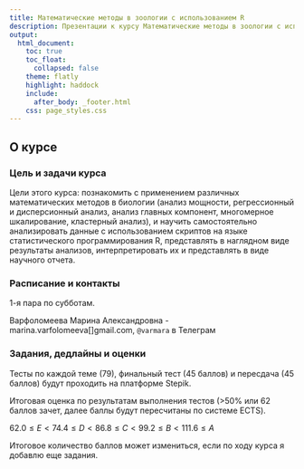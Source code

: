 ```yaml
---
title: Математические методы в зоологии с использованием R
description: Презентации к курсу Математические методы в зоологии с использованием R
output:
  html_document:
    toc: true
    toc_float:
      collapsed: false
    theme: flatly
    highlight: haddock
    include:
      after_body: _footer.html
    css: page_styles.css
---
```

 
## О курсе

### Цель и задачи курса

Цели этого курса: познакомить с применением различных математических методов в биологии (анализ мощности, регрессионный и дисперсионный анализ, анализ главных компонент, многомерное шкалирование, кластерный анализ), и научить самостоятельно анализировать данные с использованием скриптов на языке статистического программирования R, представлять в наглядном виде результаты анализов, интерпретировать их и представлять в виде научного отчета.

### Расписание и контакты

1-я пара по субботам.

Варфоломеева Марина Александровна -  marina.varfolomeeva[]gmail.com, `@varmara` в Телеграм

### Задания, дедлайны и оценки

Тесты по каждой теме (79), финальный тест (45 баллов) и пересдача (45 баллов) будут проходить на платформе Stepik. 

Итоговая оценка по результатам выполнения тестов (>50% или 62 баллов зачет, далее баллы будут пересчитаны по системе ECTS). 

$62.0 \le E < 74.4 \le D < 86.8 \le C < 99.2 \le B < 111.6 \le A$


Итоговое количество баллов может измениться, если по ходу курса я добавлю еще задания.

<!--

- [Как и где можно найти помощь с R и статистикой](more_help.html)

-->
